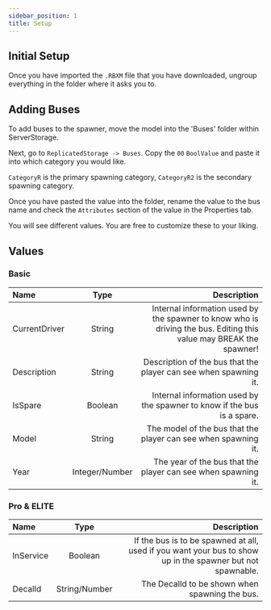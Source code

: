 ```yaml
---
sidebar_position: 1
title: Setup
---
```


## Initial Setup

Once you have imported the `.RBXM` file that you have downloaded, ungroup everything in the folder where it asks you to.

## Adding Buses

To add buses to the spawner, move the model into the 'Buses' folder within ServerStorage.

Next, go to `ReplicatedStorage -> Buses`. Copy the `00` `BoolValue` and paste it into which category you would like.

`CategoryR` is the primary spawning category, `CategoryR2` is the secondary spawning category.

Once you have pasted the value into the folder, rename the value to the bus name and check the `Attributes` section of the value in the Properties tab.

You will see different values. You are free to customize these to your liking.

## Values

### Basic

| Name          |      Type      |                                                                                                        Description |
| :------------ | :------------: | -----------------------------------------------------------------------------------------------------------------: |
| CurrentDriver |     String     | Internal information used by the spawner to know who is driving the bus. Editing this value may BREAK the spawner! |
| Description   |     String     |                                                   Description of the bus that the player can see when spawning it. |
| IsSpare       |    Boolean     |                                            Internal information used by the spawner to know if the bus is a spare. |
| Model         |     String     |                                                     The model of the bus that the player can see when spawning it. |
| Year          | Integer/Number |                                                      The year of the bus that the player can see when spawning it. |

### Pro & ELITE

| Name      |     Type      |                                                                                                Description |
| :-------- | :-----------: | ---------------------------------------------------------------------------------------------------------: |
| InService |    Boolean    | If the bus is to be spawned at all, used if you want your bus to show up in the spawner but not spawnable. |
| DecalId   | String/Number |                                                             The DecalId to be shown when spawning the bus. |

